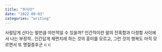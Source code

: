 ```yaml
---
title: "하지만"
date: "2022-09-03"
categories: "writing"
---
```


사람답게 산다는 말만큼 야만적일 수 있을까? 인간적이란 말의 잔혹함과 다정함 사이에서 나는 부정적.. 인간답게 체면치레 하는 것의 흥미를 모르고, 그런 것의 행복도 아직 모르면서 또 명절증후군 ㄷㄷ